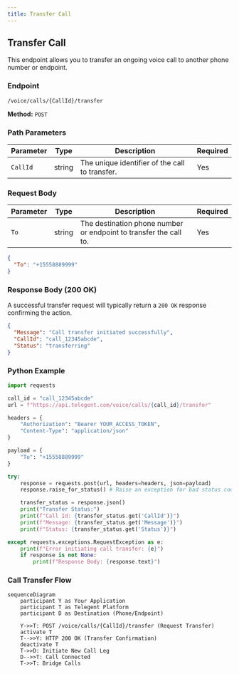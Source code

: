 ```yaml
---
title: Transfer Call
---
```


## Transfer Call

This endpoint allows you to transfer an ongoing voice call to another phone number or endpoint.

### Endpoint

`/voice/calls/{CallId}/transfer`

**Method:** `POST`

### Path Parameters

| Parameter | Type   | Description                         | Required |
|-----------|--------|-------------------------------------|----------|
| `CallId`  | string | The unique identifier of the call to transfer. | Yes      |

### Request Body

| Parameter | Type   | Description                                   | Required |
|-----------|--------|-----------------------------------------------|----------|
| `To`      | string | The destination phone number or endpoint to transfer the call to. | Yes      |

```json
{
  "To": "+15558889999"
}
```

### Response Body (200 OK)

A successful transfer request will typically return a `200 OK` response confirming the action.

```json
{
  "Message": "Call transfer initiated successfully",
  "CallId": "call_12345abcde",
  "Status": "transferring"
}
```

### Python Example

```python
import requests

call_id = "call_12345abcde"
url = f"https://api.telegent.com/voice/calls/{call_id}/transfer"

headers = {
    "Authorization": "Bearer YOUR_ACCESS_TOKEN",
    "Content-Type": "application/json"
}

payload = {
    "To": "+15558889999"
}

try:
    response = requests.post(url, headers=headers, json=payload)
    response.raise_for_status() # Raise an exception for bad status codes

    transfer_status = response.json()
    print("Transfer Status:")
    print(f"Call Id: {transfer_status.get('CallId')}")
    print(f"Message: {transfer_status.get('Message')}")
    print(f"Status: {transfer_status.get('Status')}")

except requests.exceptions.RequestException as e:
    print(f"Error initiating call transfer: {e}")
    if response is not None:
        print(f"Response Body: {response.text}")
```

### Call Transfer Flow

```mermaid
sequenceDiagram
    participant Y as Your Application
    participant T as Telegent Platform
    participant D as Destination (Phone/Endpoint)

    Y->>T: POST /voice/calls/{CallId}/transfer (Request Transfer)
    activate T
    T-->>Y: HTTP 200 OK (Transfer Confirmation)
    deactivate T
    T->>D: Initiate New Call Leg
    D-->>T: Call Connected
    T->>T: Bridge Calls
``` 